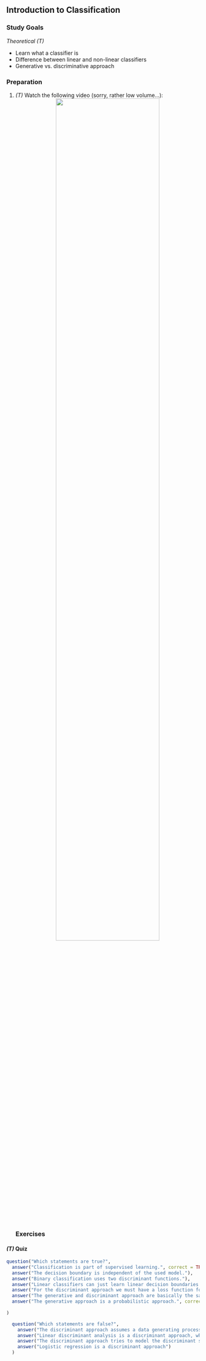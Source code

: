 ## Introduction to Classification


### Study Goals

*Theoretical (T)*

- Learn what a classifier is
- Difference between linear and non-linear classifiers
- Generative vs. discriminative approach

### Preparation

1.  *(T)* Watch the following video  (sorry, rather low volume...):
    <center>
![](https://www.youtube.com/watch?v=T2Zc_n_E9o4&t=0s&index=2&list=PLMyWaJl2LoXxjj3A-nctKtkG5xJqrdFMU){width="75%"}
   </center>
### Exercises

#### *(T)* Quiz


```r
question("Which statements are true?",
  answer("Classification is part of supervised learning.", correct = TRUE),
  answer("The decision boundary is independent of the used model."),
  answer("Binary classification uses two discriminant functions."),
  answer("Linear classifiers can just learn linear decision boundaries."),
  answer("For the discriminant approach we must have a loss function for minimization.", correct = TRUE),
  answer("The generative and discriminant approach are basically the same."),
  answer("The generative approach is a probabilistic approach.", correct = TRUE)
  
)
```

```r
  question("Which statements are false?",
    answer("The discriminant approach assumes a data generating process, in which the data have different distributions, depending on the class. The generative approach attempts to minimize a loss function.", correct = TRUE),
    answer("Linear discriminant analysis is a discriminant approach, while Quadratic discriminant analysis is not.", correct = TRUE),
    answer("The discriminant approach tries to model the discriminant score function directly."),
    answer("Logistic regression is a discriminant approach")
  )
```


